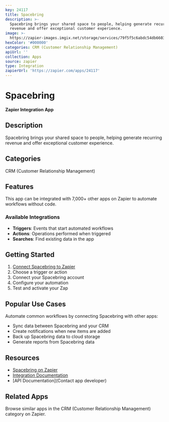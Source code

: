 ```yaml
---
key: 24117
title: Spacebring
description: >-
  Spacebring brings your shared space to people, helping generate recurring
  revenue and offer exceptional customer experience.
image: >-
  https://zapier-images.imgix.net/storage/services/79f5f5c6abdc54db6603d4ad5449f905.png?auto=format%2Ccompress&ixlib=python-3.0.0&q=50
hexColor: '#000000'
categories: CRM (Customer Relationship Management)
apiUrl: ''
collection: Apps
source: zapier
type: Integration
zapierUrl: 'https://zapier.com/apps/24117'
---
```

# Spacebring

**Zapier Integration App**

## Description

Spacebring brings your shared space to people, helping generate recurring revenue and offer exceptional customer experience.

## Categories

CRM (Customer Relationship Management)

## Features

This app can be integrated with 7,000+ other apps on Zapier to automate workflows without code.

### Available Integrations

- **Triggers**: Events that start automated workflows
- **Actions**: Operations performed when triggered
- **Searches**: Find existing data in the app

## Getting Started

1. [Connect Spacebring to Zapier](https://zapier.com/apps/24117)
2. Choose a trigger or action
3. Connect your Spacebring account
4. Configure your automation
5. Test and activate your Zap

## Popular Use Cases

Automate common workflows by connecting Spacebring with other apps:

- Sync data between Spacebring and your CRM
- Create notifications when new items are added
- Back up Spacebring data to cloud storage
- Generate reports from Spacebring data

## Resources

- [Spacebring on Zapier](https://zapier.com/apps/24117)
- [Integration Documentation](https://zapier.com/apps/24117/integrations)
- [API Documentation](Contact app developer)

## Related Apps

Browse similar apps in the CRM (Customer Relationship Management) category on Zapier.
